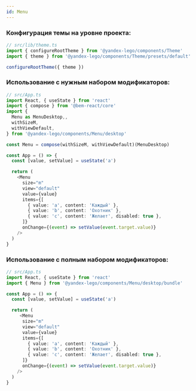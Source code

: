 ```yaml
---
id: Menu
---
```


### Конфигурация темы на уровне проекта:

```ts
// src/lib/theme.ts
import { configureRootTheme } from '@yandex-lego/components/Theme'
import { theme } from '@yandex-lego/components/Theme/presets/default'

configureRootTheme({ theme })
```

### Использование с нужным набором модификаторов:

```ts
// src/App.ts
import React, { useState } from 'react'
import { compose } from '@bem-react/core'
import {
  Menu as MenuDesktop,,
  withSizeM,
  withViewDefault,
} from '@yandex-lego/components/Menu/desktop'

const Menu = compose(withSizeM, withViewDefault)(MenuDesktop)

const App = () => {
  const [value, setValue] = useState('a')

  return (
    <Menu
      size="m"
      view="default"
      value={value}
      items={[
        { value: 'a', content: 'Каждый' },
        { value: 'b', content: 'Охотник' },
        { value: 'c', content: 'Желает', disabled: true },
      ]}
      onChange={(event) => setValue(event.target.value)}
    />
  )
}
```

### Использование с полным набором модификаторов:

```ts
// src/App.ts
import React, { useState } from 'react'
import { Menu } from '@yandex-lego/components/Menu/desktop/bundle'

const App = () => {
  const [value, setValue] = useState('a')

  return (
     <Menu
      size="m"
      view="default"
      value={value}
      items={[
        { value: 'a', content: 'Каждый' },
        { value: 'b', content: 'Охотник' },
        { value: 'c', content: 'Желает', disabled: true },
      ]}
      onChange={(event) => setValue(event.target.value)}
    />
  )
}
```